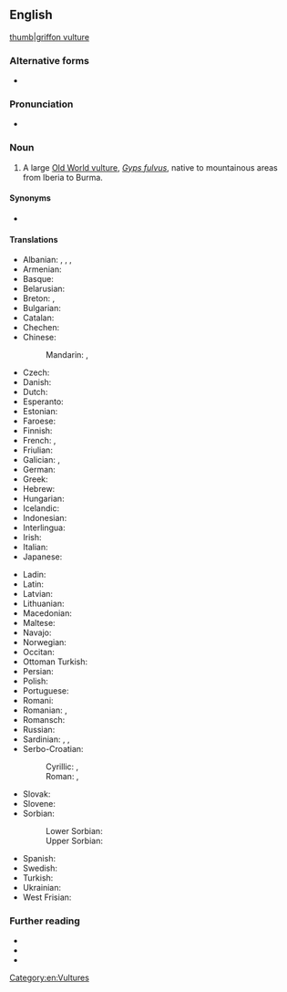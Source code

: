 {{also|griffon-vulture}}
==English==
[[image:Eagle bokeh II.jpg|thumb|griffon vulture]]

===Alternative forms===
* {{alter|en|griffon-vulture||uncommon}}

===Pronunciation===
* {{IPA|en|/ˈɡɹɪfɒn ˈvʌlt͡ʃəɹ/}}

===Noun===
{{en-noun}}

# A large [[Old World vulture]], ''[[Gyps fulvus]]'', native to mountainous areas from Iberia to Burma.

====Synonyms====
* {{sense|Gyps fulvus}} {{vern|Eurasian griffon}}

====Translations====
{{trans-top|''Gyps fulvus''}}
* Albanian: {{t+|sq|shkabë|f}}, {{t|sq|gjyp|m}}, {{t|sq|shqiponjë gjype|f}}, {{t|sq|shqiponjë me kurriz|f}}
* Armenian: {{t|hy|սպիտակագլուխ անգղ}}
* Basque: {{t|eu|sai arre}}
* Belarusian: {{t|be|белагало́вы сіп|m}}
* Breton: {{t|br|gup gell|m}}, {{t|br|grifon|m}}
* Bulgarian: {{t|bg|белоглав лешояд|m}}
* Catalan: {{t|ca|voltor comú|m}}
* Chechen: {{t|ce|кӏайн корта болу аьрзу}}
* Chinese:
*: Mandarin: {{t+|cmn|兀鷲}}, {{t+|cmn|兀鹫|tr=wùjiù}}
* Czech: {{t+|cs|sup bělohlavý|m}}
* Danish: {{t|da|gåsegrib|c}}
* Dutch: {{t|nl|vale gier|m}}
* Esperanto: {{t|eo|ansergrifo}}
* Estonian: {{t|et|kaeluskotkas}}
* Faroese: {{t|fo|gammur|m}}
* Finnish: {{t+|fi|hanhikorppikotka}}
* French: {{t+|fr|vautour fauve|m}}, {{t|fr|vautour griffon|m}}
* Friulian: {{t|fur|variűl|?}}
* Galician: {{t|gl|grifo cinzento|m}}, {{t|gl|abutre cinzento|m}}
* German: {{t+|de|Gänsegeier|m}}
* Greek: {{t+|el|όρνιο|n}}
* Hebrew: {{t+|he|נֶשֶׁר|m|tr=nésher}}
* Hungarian: {{t+check|hu|swallow}}
* Icelandic: {{t|is|gæsagammur|m}}
* Indonesian: {{t-needed|id}}
* Interlingua: {{t|ia|grypho|m}}
* Irish: {{t|ga|badhbh ghríofa|f}}
* Italian: {{t|it|griffone|m}}
* Japanese: {{t|ja|白襟禿鷲|tr=[[シロエリハゲワシ]], shiroerihagewashi}}
{{trans-mid}}
* Ladin: {{t|lld|valtoi|?}}
* Latin: {{t|la|Gyps fulvus|m}}
* Latvian: {{t|lv|baltgalvas grifs|?}}
* Lithuanian: {{t+|lt|grifas|?}}
* Macedonian: {{t|mk|белоглав мршојадец|m}}
* Maltese: {{t|mt|avultun prim|m}}
* Navajo: {{t|nv|tsétah jeeshóóʼ łibáhí|sc=Latn}}
* Norwegian: {{t|no|gåsegribb|?}}
* Occitan: {{t+|oc|voltor|m}}
* Ottoman Turkish: {{t|ota|كركنس}}
* Persian: {{t+|fa|دال|tr=dâl}}
* Polish: {{t|pl|sęp płowy|m}}
* Portuguese: {{t+|pt|grifo|m}}
* Romani: {{t-needed|rom}}
* Romanian: {{t|ro|vultur pleșuv sur|m}}, {{t+|ro|grifon|m}}
* Romansch: {{t|rm|tschess cularin|m}}
* Russian: {{t|ru|белоголо́вый сип|m}}
* Sardinian: {{t|sc|bentruxiu|?}}, {{t|sc|untruxu|?}}, {{t|sc|murru|?}}
* Serbo-Croatian:
*: Cyrillic: {{t|sh|белоглави суп|m}}, {{t|sh|јелоглави суп|m}}
*: Roman: {{t+|sh|bjeloglavi sup|m}}, {{t|sh|jeloglavi sup|m}}
* Slovak: {{t|sk|sup bielohlavý|m}}
* Slovene: {{t|sl|beloglavi jastreb|m-an}}
* Sorbian:
*: Lower Sorbian: {{t|dsb|sup|m}}
*: Upper Sorbian: {{t|hsb|sup|m}}
* Spanish: {{t|es|buitre leonado|m}}
* Swedish: {{t+|sv|gåsgam|c}}
* Turkish: {{t+|tr|kızıl akbaba}}
* Ukrainian: {{t|uk|білоголо́вий сип|m}}
* West Frisian: {{t|fy|feale gier|c}}
{{trans-bottom}}

===Further reading===
* {{pedia}}
* {{specieslite|Gyps fulvus|i=1}}
* {{comcatlite|Gyps fulvus|i=1}}

[[Category:en:Vultures]]